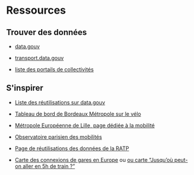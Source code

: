# Ressources {.unnumbered}

## Trouver des données

-   [data.gouv](https://www.data.gouv.fr/fr/)

-   [transport.data.gouv](https://transport.data.gouv.fr/)

-   [liste des portails de collectivités](https://airtable.com/shrWxHPi2XjLu9xtM)

## S\'inspirer

-   [Liste des réutilisations sur data.gouv](https://www.data.gouv.fr/fr/reuses/?page_size=21&topic=transport_and_mobility)

-   [Tableau de bord de Bordeaux Métropole sur le vélo](https://opendata.bordeaux-metropole.fr/pages/met-comptage-velo/) 

-   [Métropole Européenne de Lille, page dédiée à la mobilité](https://opendata.lillemetropole.fr/pages/mobilite/)

-   [Observatoire parisien des mobilités](https://parisdata.opendatasoft.com/pages/observatoire-parisien-mobilites/)

-   [Page de réutilisations des données de la RATP](https://data.ratp.fr/page/voscreations/)

-   [Carte des connexions de gares en Europe](https://direkt.bahn.guru) ou [ou carte "Jusqu'où peut-on aller en 5h de train ?"](https://www.chronotrains.com/fr)
